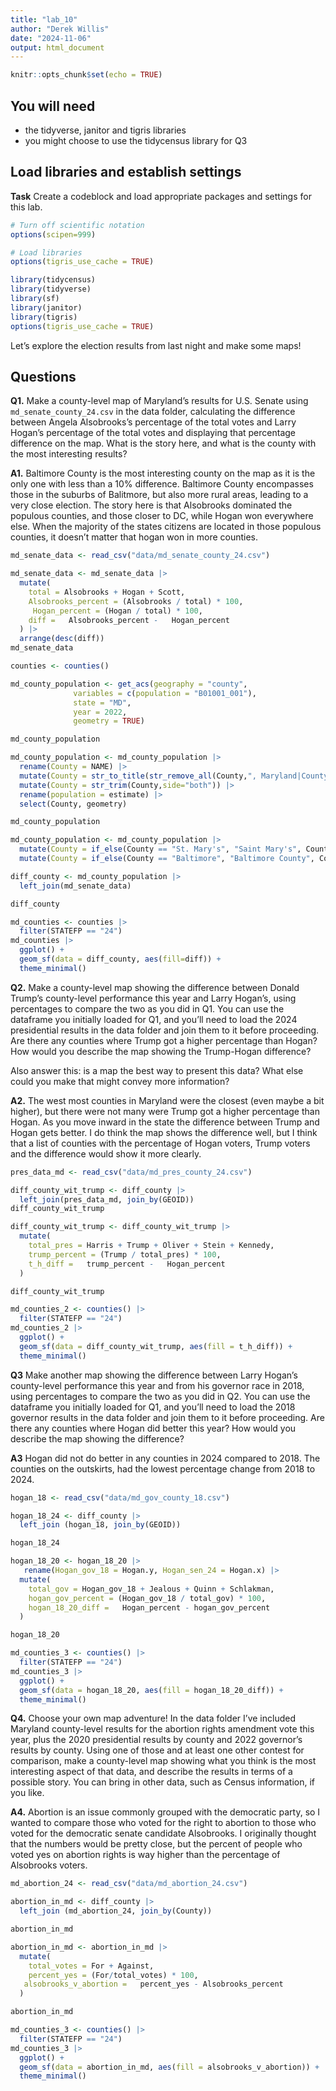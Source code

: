 ```yaml
---
title: "lab_10"
author: "Derek Willis"
date: "2024-11-06"
output: html_document
---
```


```r
knitr::opts_chunk$set(echo = TRUE)
```

## You will need

-   the tidyverse, janitor and tigris libraries
-   you might choose to use the tidycensus library for Q3

## Load libraries and establish settings

**Task** Create a codeblock and load appropriate packages and settings for this lab.

```r
# Turn off scientific notation
options(scipen=999)

# Load libraries
options(tigris_use_cache = TRUE)

library(tidycensus)
library(tidyverse)
library(sf)
library(janitor)
library(tigris)
options(tigris_use_cache = TRUE)
```

Let's explore the election results from last night and make some maps!

## Questions

**Q1.** Make a county-level map of Maryland's results for U.S. Senate using `md_senate_county_24.csv` in the data folder, calculating the difference between Angela Alsobrooks's percentage of the total votes and Larry Hogan's percentage of the total votes and displaying that percentage difference on the map. What is the story here, and what is the county with the most interesting results?

**A1.**
Baltimore County is the most interesting county on the map as it is the only one with less than a 10% difference. Baltimore County encompasses those in the suburbs of Balitmore, but also more rural areas, leading to a very close election. The story here is that Alsobrooks dominated the populous counties, and those closer to DC, while Hogan won everywhere else. When the majority of the states citizens are located in those populous counties, it doesn't matter that hogan won in more counties. 

```r
md_senate_data <- read_csv("data/md_senate_county_24.csv")

md_senate_data <- md_senate_data |>
  mutate(
    total = Alsobrooks + Hogan + Scott,
    Alsobrooks_percent = (Alsobrooks / total) * 100,
     Hogan_percent = (Hogan / total) * 100,
    diff =   Alsobrooks_percent -   Hogan_percent
  ) |>
  arrange(desc(diff))
md_senate_data

```
```r

counties <- counties()

```
```r
md_county_population <- get_acs(geography = "county",
              variables = c(population = "B01001_001"),
              state = "MD",
              year = 2022,
              geometry = TRUE)

md_county_population
```
```r
md_county_population <- md_county_population |>
  rename(County = NAME) |>
  mutate(County = str_to_title(str_remove_all(County,", Maryland|County"))) |>
  mutate(County = str_trim(County,side="both")) |>
  rename(population = estimate) |>
  select(County, geometry)

md_county_population
```
```r
md_county_population <- md_county_population |>
  mutate(County = if_else(County == "St. Mary's", "Saint Mary's", County)) |> 
  mutate(County = if_else(County == "Baltimore", "Baltimore County", County))
```

```r
diff_county <- md_county_population |>
  left_join(md_senate_data)

diff_county
```
```r

md_counties <- counties |>
  filter(STATEFP == "24")
md_counties |>
  ggplot() +
  geom_sf(data = diff_county, aes(fill=diff)) +
  theme_minimal()
```

**Q2.** Make a county-level map showing the difference between Donald Trump's county-level performance this year and Larry Hogan's, using percentages to compare the two as you did in Q1. You can use the dataframe you initially loaded for Q1, and you'll need to load the 2024 presidential results in the data folder and join them to it before proceeding. Are there any counties where Trump got a higher percentage than Hogan? How would you describe the map showing the Trump-Hogan difference?

Also answer this: is a map the best way to present this data? What else could you make that might convey more information?

**A2.**
The west most counties in Maryland were the closest (even maybe a bit higher), but there were not many were Trump got a higher percentage than Hogan. As you move inward in the state the difference between Trump and Hogan gets better. I do think the map shows the difference well, but I think that a list of counties with the percentage of Hogan voters, Trump voters and the difference would show it more clearly. 

```r

pres_data_md <- read_csv("data/md_pres_county_24.csv")

diff_county_wit_trump <- diff_county |>
  left_join(pres_data_md, join_by(GEOID)) 
diff_county_wit_trump
```
```r

diff_county_wit_trump <- diff_county_wit_trump |>
  mutate(
    total_pres = Harris + Trump + Oliver + Stein + Kennedy,
    trump_percent = (Trump / total_pres) * 100,
    t_h_diff =   trump_percent -   Hogan_percent
  ) 

diff_county_wit_trump

```
```r

md_counties_2 <- counties() |>
  filter(STATEFP == "24")
md_counties_2 |>
  ggplot() +
  geom_sf(data = diff_county_wit_trump, aes(fill = t_h_diff)) +
  theme_minimal()
```

**Q3** Make another map showing the difference between Larry Hogan's county-level performance this year and from his governor race in 2018, using percentages to compare the two as you did in Q2. You can use the dataframe you initially loaded for Q1, and you'll need to load the 2018 governor results in the data folder and join them to it before proceeding. Are there any counties where Hogan did better this year? How would you describe the map showing the difference?

**A3**
Hogan did not do better in any counties in 2024 compared to 2018. The counties on the outskirts, had the lowest percentage change from 2018 to 2024. 

```r

hogan_18 <- read_csv("data/md_gov_county_18.csv")

hogan_18_24 <- diff_county |>
  left_join (hogan_18, join_by(GEOID)) 

hogan_18_24
```
```r

 
hogan_18_20 <- hogan_18_20 |>
   rename(Hogan_gov_18 = Hogan.y, Hogan_sen_24 = Hogan.x) |>
  mutate(
    total_gov = Hogan_gov_18 + Jealous + Quinn + Schlakman,
    hogan_gov_percent = (Hogan_gov_18 / total_gov) * 100,
    hogan_18_20_diff =   Hogan_percent - hogan_gov_percent
  ) 

hogan_18_20
```
```r

md_counties_3 <- counties() |>
  filter(STATEFP == "24")
md_counties_3 |>
  ggplot() +
  geom_sf(data = hogan_18_20, aes(fill = hogan_18_20_diff)) +
  theme_minimal()
```

**Q4.** Choose your own map adventure! In the data folder I've included Maryland county-level results for the abortion rights amendment vote this year, plus the 2020 presidential results by county and 2022 governor's results by county. Using one of those and at least one other contest for comparison, make a county-level map showing what you think is the most interesting aspect of that data, and describe the results in terms of a possible story. You can bring in other data, such as Census information, if you like.

**A4.**
Abortion is an issue commonly grouped with the democratic party, so I wanted to compare those who voted for the right to abortion to those who voted for the democratic senate candidate Alsobrooks. I originally thought that the numbers would be pretty close, but the percent of people who voted yes on abortion rights is way higher than the percentage of Alsobrooks voters. 

```r

md_abortion_24 <- read_csv("data/md_abortion_24.csv")

abortion_in_md <- diff_county |>
  left_join (md_abortion_24, join_by(County)) 

abortion_in_md
```
```r

 
abortion_in_md <- abortion_in_md |>
  mutate(
    total_votes = For + Against,
    percent_yes = (For/total_votes) * 100,
   alsobrooks_v_abortion =   percent_yes - Alsobrooks_percent
  ) 

abortion_in_md
```
```r

md_counties_3 <- counties() |>
  filter(STATEFP == "24")
md_counties_3 |>
  ggplot() +
  geom_sf(data = abortion_in_md, aes(fill = alsobrooks_v_abortion)) +
  theme_minimal()
```

